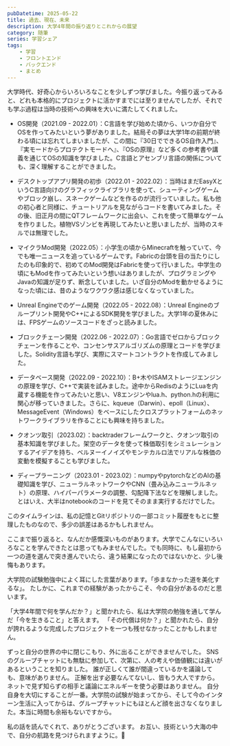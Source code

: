 ```yaml
---
pubDatetime: 2025-05-22
title: 過去、現在、未来
description: 大学4年間の振り返りとこれからの展望
category: 随筆
series: 学習シェア
tags:
    - 学習
    - フロントエンド
    - バックエンド
    - まとめ
---
```


大学時代、好奇心からいろいろなことを少しずつ学びました。今振り返ってみると、どれも本格的にプロジェクトに活かすまでには至りませんでしたが、それでも学ぶ過程は当時の技術への興味を大いに満たしてくれました。

- OS開発（2021.09 - 2022.01）：C言語を学び始めた頃から、いつか自分でOSを作ってみたいという夢がありました。結局その夢は大学1年の前期が終わる頃には忘れてしまいましたが、この間に『30日でできるOS自作入門』、『実モードからプロテクトモードへ』、『OSの原理』など多くの参考書や講義を通じてOSの知識を学びました。C言語とアセンブリ言語の関係についても、深く理解することができました。

- デスクトップアプリ開発の初歩（2022.01 - 2022.02）：当時はまだEasyXというC言語向けのグラフィックライブラリを使って、シューティングゲームやブロック崩し、スネークゲームなどを作るのが流行っていました。私も他の初心者と同様に、チュートリアルを見ながらコードを書いてみました。その後、旧正月の間にQTフレームワークに出会い、これを使って簡単なゲームを作りました。植物VSゾンビを再現してみたいと思いましたが、当時のスキルでは無理でした。

- マイクラMod開発（2022.05）：小学生の頃からMinecraftを触っていて、今でも唯一ニュースを追っているゲームです。Fabricの台頭を目の当たりにしたのも印象的で、初めてのMod開発はFabricを使って行いました。中学生の頃にもModを作ってみたいという想いはありましたが、プログラミングやJavaの知識が足りず、断念していました。いざ自分のModを動かせるようになった頃には、昔のようなワクワク感は感じなくなっていました。

- Unreal Engineでのゲーム開発（2022.05 - 2022.08）：Unreal Engineのブループリント開発やC++によるSDK開発を学びました。大学1年の夏休みには、FPSゲームのソースコードをざっと読みました。

- ブロックチェーン開発（2022.06 - 2022.07）：Go言語でゼロからブロックチェーンを作ることや、コンセンサスアルゴリズムの原理とコードを学びました。Solidity言語も学び、実際にスマートコントラクトを作成してみました。

- データベース開発（2022.09 - 2022.10）：B+木やISAMストレージエンジンの原理を学び、C++で実装を試みました。途中からRedisのようにLuaを内蔵する機能を作ってみたいと思い、V8エンジンやlua.h、python.hの利用に関心が移っていきました。さらに、kqueue（Darwin）、epoll（Linux）、MessageEvent（Windows）をベースにしたクロスプラットフォームのネットワークライブラリを作ることにも興味を持ちました。

- クオンツ取引（2023.02）：backtraderフレームワークと、クオンツ取引の基本知識を学びました。架空のデータを使って株価取引をシミュレーションするアイデアを持ち、ベルヌーイノイズやモンテカルロ法でリアルな株価の変動を模擬することも学びました。

- ディープラーニング（2023.01 - 2023.02）：numpyやpytorchなどのAIの基礎知識を学び、ニューラルネットワークやCNN（畳み込みニューラルネット）の原理、ハイパーパラメータの調整、勾配降下法などを理解しました。とはいえ、大半はnotebookのコードを見てそのまま実行するだけでした。

このタイムラインは、私の記憶とGitリポジトリの一部コミット履歴をもとに整理したものなので、多少の誤差はあるかもしれません。

ここまで振り返ると、なんだか感慨深いものがあります。大学でこんなにいろいろなことを学んできたとは思ってもみませんでした。でも同時に、もし最初から一つの道を選んで突き進んでいたら、違う結果になったのではないかと、少し後悔もあります。

大学院の試験勉強中によく耳にした言葉があります。「歩まなかった道を美化するな」。
たしかに、これまでの経験があったからこそ、今の自分があるのだと思います。

「大学4年間で何を学んだか？」と聞かれたら、私は大学院の勉強を通して学んだ「今を生きること」と答えます。
「その代償は何か？」と聞かれたら、自分が誇れるような完成したプロジェクトを一つも残せなかったことかもしれません。

ずっと自分の世界の中に閉じこもり、外に出ることができませんでした。
SNSのグループチャットにも無駄に参加して、次第に、人の考えや価値観には違いがあるということを知りました。
誰が正しくて誰が間違っているかを議論しても、意味がありません。
正解を出す必要なんてないし、皆もう大人ですから。ネットで見ず知らずの相手と議論にエネルギーを使う必要はありません。
自分自身を大切にすることが一番。大学院の試験が始まってから、そして今のインターン生活に入ってからは、グループチャットにもほとんど顔を出さなくなりました。本当に時間も余裕もないですから。

私の話を読んでくれて、ありがとうございます。
お互い、技術という大海の中で、自分の航路を見つけられますように。🚢
